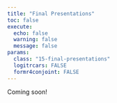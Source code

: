 ```yaml
---
title: "Final Presentations"
toc: false
execute:
  echo: false
  warning: false
  message: false
params:
  class: "15-final-presentations"
  logitrcars: FALSE
  formr4conjoint: FALSE
---
```


Coming soon!